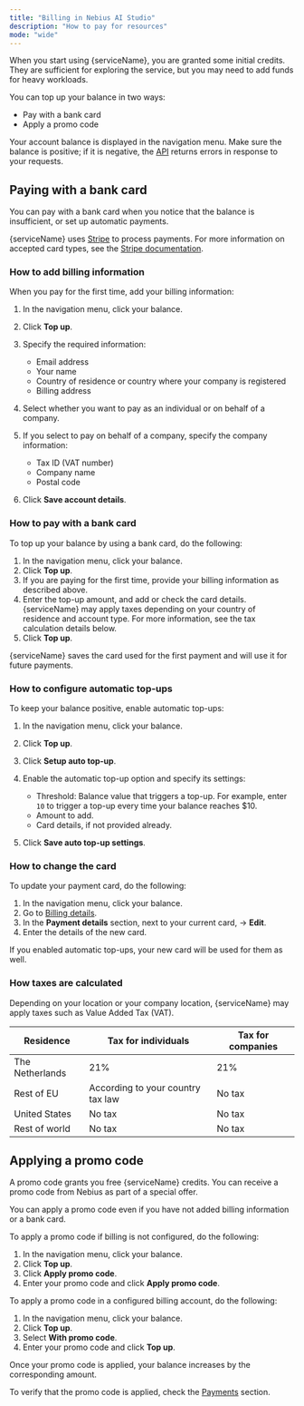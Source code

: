 ```yaml
---
title: "Billing in Nebius AI Studio"
description: "How to pay for resources"
mode: "wide"
---
```




When you start using {serviceName}, you are granted some initial credits. They are sufficient for exploring the service, but you may need to add funds for heavy workloads.

You can top up your balance in two ways:

* Pay with a bank card
* Apply a promo code

Your account balance is displayed in the navigation menu. Make sure the balance is positive; if it is negative, the [API]({uiUrl}/api-reference) returns errors in response to your requests.

## Paying with a bank card

You can pay with a bank card when you notice that the balance is insufficient, or set up automatic payments.

{serviceName} uses [Stripe](https://stripe.com/) to process payments. For more information on accepted card types, see the [Stripe documentation](https://docs.stripe.com/payments/cards).

### How to add billing information

When you pay for the first time, add your billing information:

1. In the navigation menu, click your balance.
1. Click <Icon icon="circle-plus" iconType="solid" /> **Top up**.
1. Specify the required information:

   * Email address
   * Your name
   * Country of residence or country where your company is registered
   * Billing address

1. Select whether you want to pay as an individual or on behalf of a company.
1. If you select to pay on behalf of a company, specify the company information:

   * Tax ID (VAT number)
   * Company name
   * Postal code

1. Click **Save account details**.

### How to pay with a bank card

To top up your balance by using a bank card, do the following:

1. In the navigation menu, click your balance.
1. Click <Icon icon="circle-plus" iconType="solid" /> **Top up**.
1. If you are paying for the first time, provide your billing information as described above.
1. Enter the top-up amount, and add or check the card details. {serviceName} may apply taxes depending on your country of residence and account type. For more information, see the tax calculation details below.
1. Click **Top up**.

{serviceName} saves the card used for the first payment and will use it for future payments.

### How to configure automatic top-ups

To keep your balance positive, enable automatic top-ups:

1. In the navigation menu, click your balance.
1. Click <Icon icon="circle-plus" iconType="solid" /> **Top up**.
1. Click **Setup auto top-up**.
1. Enable the automatic top-up option and specify its settings:

   * Threshold: Balance value that triggers a top-up. For example, enter `10` to trigger a top-up every time your balance reaches \$10.
   * Amount to add.
   * Card details, if not provided already.

1. Click **Save auto top-up settings**.

### How to change the card

To update your payment card, do the following:

1. In the navigation menu, click your balance.
1. Go to [Billing details]({uiUrl}/billing/details).
1. In the **Payment details** section, next to your current card, <Icon icon="pencil" iconType="solid" /> → **Edit**.
1. Enter the details of the new card.

If you enabled automatic top-ups, your new card will be used for them as well.

### How taxes are calculated

Depending on your location or your company location, {serviceName} may apply taxes such as Value Added Tax (VAT).

| Residence | Tax for individuals | Tax for companies |
| --- | --- | --- |
| The Netherlands | 21% | 21% |
| Rest of EU | According to your country tax law | No tax |
| United States | No tax | No tax |
| Rest of world | No tax | No tax |

## Applying a promo code

A promo code grants you free {serviceName} credits. You can receive a promo code from Nebius as part of a special offer.

You can apply a promo code even if you have not added billing information or a bank card.

To apply a promo code if billing is not configured, do the following:

1. In the navigation menu, click your balance.
1. Click <Icon icon="circle-plus" iconType="solid" /> **Top up**.
1. Click **Apply promo code**.
1. Enter your promo code and click **Apply promo code**.

To apply a promo code in a configured billing account, do the following:

1. In the navigation menu, click your balance.
1. Click <Icon icon="circle-plus" iconType="solid" /> **Top up**.
1. Select **With promo code**.
1. Enter your promo code and click **Top up**.

Once your promo code is applied, your balance increases by the corresponding amount.

To verify that the promo code is applied, check the [Payments]({uiUrl}/billing) section.
